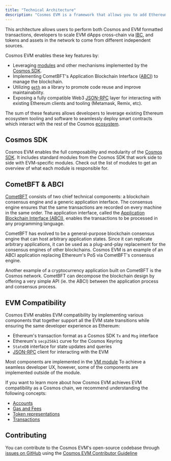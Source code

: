 ```yaml
---
title: "Technical Architecture"
description: "Cosmos EVM is a framework that allows you to add Ethereum Virtual Machine (EVM) compatibility to any Cosmos SDK-based chain. It is built using the  which runs on top of the  (a fork of ) consensus engine, to accomplish fast finality, high transaction throughput and short block times (~2 seconds)."
---
```


This architecture allows users to perform both Cosmos and EVM formatted transactions, developers to scale EVM dApps cross-chain via [IBC](https://cosmos.network/ibc), and tokens and assets in the network to come from different independent sources.

Cosmos EVM enables these key features by:

* Leveraging [modules](https://docs.cosmos.network/v0.47/build/building-modules/intro) and other mechanisms implemented by the [Cosmos SDK](https://docs.cosmos.network/).
* Implementing CometBFT's Application Blockchain Interface ([ABCI](https://docs.cometbft.com/v1.0/spec/abci/)) to manage the blockchain.
* Utilizing [`geth`](https://github.com/ethereum/go-ethereum) as a library to promote code reuse and improve maintainability.
* Exposing a fully compatible Web3 [JSON-RPC](/v0.4.x/api-reference/ethereum-json-rpc/methods) layer for interacting with existing Ethereum clients and tooling (Metamask, Remix, etc).

The sum of these features allows developers to leverage existing Ethereum ecosystem tooling and software to seamlessly deploy smart contracts which interact with the rest of the Cosmos [ecosystem](https://cosmos.network/ecosystem).

## Cosmos SDK[​](#cosmos-sdk "Direct link to Cosmos SDK")

Cosmos EVM enables the full composability and modularity of the [Cosmos SDK](https://docs.cosmos.network/). It includes standard modules from the Cosmos SDK that work side to side with EVM-specific modules. Check out the list of modules to get an overview of what each module is responsible for.

## CometBFT & ABCI[​](#cometbft--abci "Direct link to CometBFT & ABCI")

[CometBFT](https://github.com/cometbft/cometbft) consists of two chief technical components: a blockchain consensus engine and a generic application interface. The consensus engine ensures that the same transactions are recorded on every machine in the same order. The application interface, called the [Application Blockchain Interface (ABCI)](https://docs.cometbft.com/v1.0/spec/abci/), enables the transactions to be processed in any programming language.

CometBFT has evolved to be a general-purpose blockchain consensus engine that can host arbitrary application states. Since it can replicate arbitrary applications, it can be used as a plug-and-play replacement for the consensus engines of other blockchains. Cosmos EVM is an example of an ABCI application replacing Ethereum's PoS via CometBFT's consensus engine.

Another example of a cryptocurrency application built on CometBFT is the Cosmos network. CometBFT can decompose the blockchain design by offering a very simple API (ie. the ABCI) between the application process and consensus process.

## EVM Compatibility[​](#evm-compatibility "Direct link to EVM Compatibility")

Cosmos EVM enables EVM compatibility by implementing various components that together support all the EVM state transitions while ensuring the same developer experience as Ethereum:

* Ethereum's transaction format as a Cosmos SDK `Tx` and `Msg` interface
* Ethereum's `secp256k1` curve for the Cosmos Keyring
* `StateDB` interface for state updates and queries
* [JSON-RPC](/v0.4.x/api-reference/ethereum-json-rpc) client for interacting with the EVM

Most components are implemented in the [VM module](/v0.4.x/documentation/cosmos-sdk/modules/vm) To achieve a seamless developer UX, however, some of the components are implemented outside of the module.

If you want to learn more about how Cosmos EVM achieves EVM compatibility as a Cosmos chain, we recommend understanding the following concepts:

* [Accounts](/v0.4.x/documentation/concepts/accounts)
* [Gas and Fees](/v0.4.x/documentation/concepts/gas-and-fees)
* [Token representations](/v0.4.x/documentation/concepts/tokens)
* [Transactions](/v0.4.x/documentation/concepts/transactions)

## Contributing[​](#contributing "Direct link to Contributing")

You can contribute to the Cosmos EVM's open-source codebase through [issues on GitHub](https://github.com/cosmos/evm/issues) using the [Cosmos EVM Contributor Guideline](https://github.com/cosmos/evm/blob/main/CONTRIBUTING.md)

